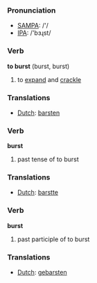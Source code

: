 === Pronunciation ===
*[[w:SAMPA|SAMPA]]: /'/
*[[w:IPA|IPA]]: /'bɜɻst/

=== Verb ===

'''to burst''' (burst, burst)

# to [[expand]] and [[crackle]]

=== Translations ===
*[[Dutch]]: [[barsten]]

=== Verb ===

'''burst'''

# past tense of to burst

=== Translations ===
*[[Dutch]]: [[barstte]]

=== Verb ===

'''burst'''

# past participle of to burst

=== Translations ===
*[[Dutch]]: [[gebarsten]]